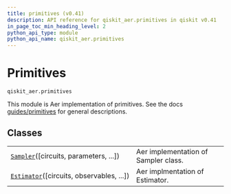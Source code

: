 ```yaml
---
title: primitives (v0.41)
description: API reference for qiskit_aer.primitives in qiskit v0.41
in_page_toc_min_heading_level: 2
python_api_type: module
python_api_name: qiskit_aer.primitives
---
```


<span id="module-qiskit_aer.primitives" />

<span id="aer-primitives" />

<span id="primitives-qiskit-aer-primitives" />

# Primitives

`qiskit_aer.primitives`

This module is Aer implementation of primitives. See the docs [guides/primitives](/guides/primitives) for general descriptions.

## Classes

|                                                                                                                 |                                      |
| --------------------------------------------------------------------------------------------------------------- | ------------------------------------ |
| [`Sampler`](qiskit_aer.primitives.Sampler "qiskit_aer.primitives.Sampler")(\[circuits, parameters, ...])        | Aer implementation of Sampler class. |
| [`Estimator`](qiskit_aer.primitives.Estimator "qiskit_aer.primitives.Estimator")(\[circuits, observables, ...]) | Aer implmentation of Estimator.      |

